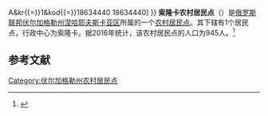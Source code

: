 {{Infobox Settlement
| official_name = 索隆卡农村居民点
| native_name = Солонское сельское поселение
| settlement_type = [[农村居民点|农村居民点]]
| subdivision_type = [[国家|国家]]
| subdivision_type1 = [[州_(俄罗斯)|州]]
| subdivision_type2 = [[区_(苏联)|区]]
| subdivision_name = {{RUS}}
| subdivision_name1 = [[伏尔加格勒州|伏尔加格勒州]]
| subdivision_name2 = [[涅哈耶夫斯卡亚区|涅哈耶夫斯卡亚区]]
| seat_type = 行政中心
| seat = 索隆卡
| population_as_of=2016
| population_footnotes = <ref name=stat />
| population_total = 945
| coordinates_display = inline,title
| latd = 50 | latm = 11 | lats = 57 | latNS = N
| longd = 41 | longm = 27 | longs = 55 | longEW = E
| timezone = [[莫斯科时间|MSK]]
| utc_offset = +3
| blank_name = [[俄罗斯市政土地区划代码|OKTMO编码]]
| blank_info = [http://classif.spb.ru/classificators/view/tma.php?st{{=}}A&kr{{=}}1&kod{{=}}18634440 18634440]
}}
'''索隆卡农村居民点'''（{{lang-ru|Солонское сельское поселение}}）是[[俄罗斯联邦|俄罗斯联邦]][[伏尔加格勒州|伏尔加格勒州]][[涅哈耶夫斯卡亚区|涅哈耶夫斯卡亚区]]所属的一个[[农村居民点|农村居民点]]。其下辖有1个居民点，行政中心为索隆卡。据2016年统计，该农村居民点的人口为945人。<ref name=stat>{{cite web | url = http://www.gks.ru/free_doc/doc_2016/bul_dr/mun_obr2016.rar | title = Численность населения Российской Федерации по муниципальным образованиям на 1 января 2016 года | language = ru | access-date = 2016-12-21 | archive-date = 2019-05-13 | archive-url = https://web.archive.org/web/20190513150350/http://www.gks.ru/free_doc/doc_2016/bul_dr/mun_obr2016.rar | dead-url = no }}</ref>

== 参考文献 ==
{{reflist}}

{{Russia-stub}}

[[Category:伏尔加格勒州农村居民点|Category:伏尔加格勒州农村居民点]]